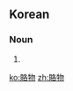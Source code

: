==Korean==
{{ko-hanjatab}}

===Noun===
{{ko-noun|hj|hangeul=뇌물}}

# {{hanja form of|뇌물|[[bribe]]}}

[[ko:賂物]]
[[zh:賂物]]